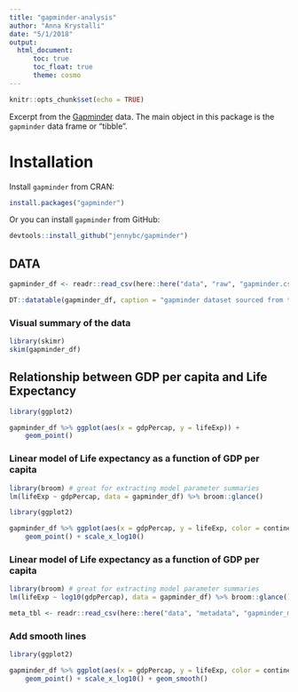 ```yaml
---
title: "gapminder-analysis"
author: "Anna Krystalli"
date: "5/1/2018"
output: 
  html_document:
      toc: true
      toc_float: true
      theme: cosmo
---
```


```r
knitr::opts_chunk$set(echo = TRUE)
```




Excerpt from the [Gapminder](http://www.gapminder.org/data/) data. The main object in this package is the `gapminder` data frame or "tibble". 


# Installation

Install `gapminder` from CRAN:

```r
install.packages("gapminder")

```

Or you can install `gapminder` from GitHub:

```r
devtools::install_github("jennybc/gapminder")
```



## DATA


```r
gapminder_df <- readr::read_csv(here::here("data", "raw", "gapminder.csv"))
```

```r
DT::datatable(gapminder_df, caption = "gapminder dataset sourced from the gapminder r package")
```

### Visual summary of the data

```r
library(skimr)
skim(gapminder_df)
```


## Relationship between GDP per capita and Life Expectancy

```r
library(ggplot2)

gapminder_df %>% ggplot(aes(x = gdpPercap, y = lifeExp)) +
    geom_point()
```

### Linear model of Life expectancy as a function of GDP per capita

```r
library(broom) # great for extracting model parameter summaries
lm(lifeExp ~ gdpPercap, data = gapminder_df) %>% broom::glance()
```




```r
library(ggplot2)

gapminder_df %>% ggplot(aes(x = gdpPercap, y = lifeExp, color = continent)) +
    geom_point() + scale_x_log10() 
```

### Linear model of Life expectancy as a function of GDP per capita

```r
library(broom) # great for extracting model parameter summaries
lm(lifeExp ~ log10(gdpPercap), data = gapminder_df) %>% broom::glance()
```



```r
meta_tbl <- readr::read_csv(here::here("data", "metadata", "gapminder_meta.csv"))
```

### Add smooth lines

```r
library(ggplot2)

gapminder_df %>% ggplot(aes(x = gdpPercap, y = lifeExp, color = continent)) +
    geom_point() + scale_x_log10() + geom_smooth()
```
